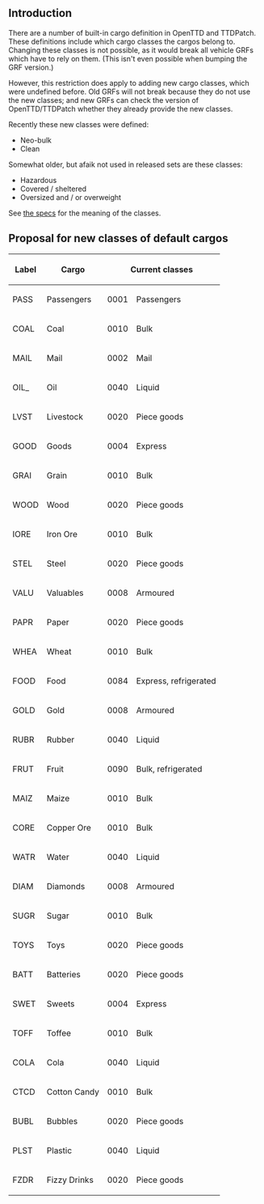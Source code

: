 == Introduction ==

There are a number of built-in cargo definition in OpenTTD and TTDPatch.
These definitions include which cargo classes the cargos belong to.
Changing these classes is not possible, as it would break all vehicle GRFs which have to rely on them. (This isn't even possible when bumping the GRF version.)

However, this restriction does apply to adding new cargo classes, which were undefined before. Old GRFs will not break because they do not use the new classes; and new GRFs can check the version of OpenTTD/TTDPatch whether they already provide the new classes.

Recently these new classes were defined:
* Neo-bulk 
* Clean

Somewhat older, but afaik not used in released sets are these classes:
* Hazardous
* Covered / sheltered
* Oversized and / or overweight

See [http://newgrf-specs.tt-wiki.net/wiki/Action0/Cargos#CargoClasses_.2816.29 the specs] for the meaning of the classes.

== Proposal for new classes of default cargos ==

{|
|-
!Label!!Cargo
!colspan=2|Current classes
!Additional new classes
|-
|PASS||Passengers  ||0001||Passengers           ||
|-
|COAL||Coal        ||0010||Bulk                 ||
|-
|MAIL||Mail        ||0002||Mail                 ||
|-
|OIL_||Oil         ||0040||Liquid               ||
|-
|LVST||Livestock   ||0020||Piece goods          ||
|-
|GOOD||Goods       ||0004||Express              ||covered/sheltered
|-
|GRAI||Grain       ||0010||Bulk                 ||covered/sheltered, clean
|-
|WOOD||Wood        ||0020||Piece goods          ||oversized/overweight, neo-bulk
|-
|IORE||Iron Ore    ||0010||Bulk                 ||
|-
|STEL||Steel       ||0020||Piece goods          ||oversized/overweight, neo-bulk
|-
|VALU||Valuables   ||0008||Armoured             ||
|-
|PAPR||Paper       ||0020||Piece goods          ||covered/sheltered, clean
|-
|WHEA||Wheat       ||0010||Bulk                 ||covered/sheltered, clean
|-
|FOOD||Food        ||0084||Express, refrigerated||clean
|-
|GOLD||Gold        ||0008||Armoured             ||
|-
|RUBR||Rubber      ||0040||Liquid               ||
|-
|FRUT||Fruit       ||0090||Bulk, refrigerated   ||clean
|-
|MAIZ||Maize       ||0010||Bulk                 ||covered/sheltered, clean
|-
|CORE||Copper Ore  ||0010||Bulk                 ||
|-
|WATR||Water       ||0040||Liquid               ||clean
|-
|DIAM||Diamonds    ||0008||Armoured             ||
|-
|SUGR||Sugar       ||0010||Bulk                 ||covered/sheltered, clean
|-
|TOYS||Toys        ||0020||Piece goods          ||covered/sheltered
|-
|BATT||Batteries   ||0020||Piece goods          ||neo-bulk, clean
|-
|SWET||Sweets      ||0004||Express              ||covered/sheltered, clean
|-
|TOFF||Toffee      ||0010||Bulk                 ||clean
|-
|COLA||Cola        ||0040||Liquid               ||clean
|-
|CTCD||Cotton Candy||0010||Bulk                 ||neo-bulk, clean
|-
|BUBL||Bubbles     ||0020||Piece goods          ||oversized/overweight
|-
|PLST||Plastic     ||0040||Liquid               ||
|-
|FZDR||Fizzy Drinks||0020||Piece goods          ||covered/sheltered
|}